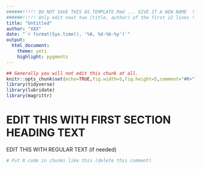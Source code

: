 ```yaml
---
######!!!!! DO NOT SAVE THIS AS TEMPLATE.Rmd ... GIVE IT A NEW NAME  !!!!!######
######!!!!! Only edit next two (title, author) of the first 22 lines !!!!!######
title: "Untitled"
author: "XXX"
date: "`r format(Sys.time(), '%A, %d-%b-%y')`"
output: 
  html_document:
    theme: yeti
    highlight: pygments
---
```


```r
## Generally you will not edit this chunk at all.
knitr::opts_chunk$set(echo=TRUE,fig.width=5,fig.height=5,comment="#R>")
library(tidyverse)
library(lubridate)
library(magrittr)
```

<!---- You can edit anything below here; repeat structure as needed ---->

# EDIT THIS WITH FIRST SECTION HEADING TEXT
EDIT THIS WITH REGULAR TEXT (if needed)

```r
# Put R code in chunks like this (delete this comment)
```

